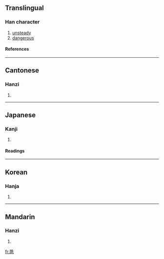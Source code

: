 ==Translingual==
===Han character===
{{Han char|rn=26|rad=卩|as=07|sn=9|four=1721<sub>2</sub>|canj=一山弓一山 (MUNMU)}}
# [[unsteady]]
# [[dangerous]]
====References====
{{Han ref|kx=0298.291|dkj=02868|dj=0365.120|hdz=10554.090|uh=537C|ud=21372|bh=CDF5|bd=52725}}
----
==Cantonese==
===Hanzi===
{{yue-hanzi|jyut=|y=ngat6}}
# {{defn|Cantonese}}
----
==Japanese==
===Kanji===
{{ja-kanji|grade=|rs=卩07}}
# {{defn|Japanese}} 
====Readings====
{{ja-readings|on=[[ごつ]] (gotsu), [[ごち]] (gochi)|kun=[[あやい]] (ayai)}}
----
==Korean==
===Hanja===
{{ko-hanja|hangeul=올|rv=ol|mr=ol}}
# {{defn|Korean}}
----
==Mandarin==
===Hanzi===
{{cmn-hanzi|pin=[[wù]] ([[wu4]])|wg=wu<sup>4</sup>}}
# {{defn|Mandarin}}

[[fr:卼]]